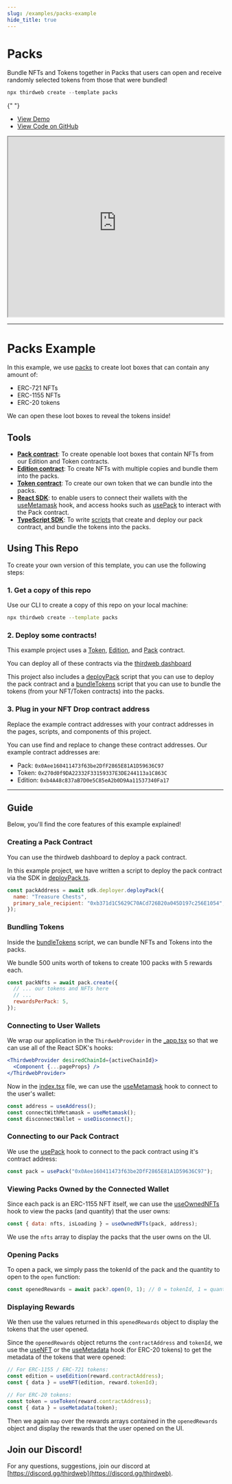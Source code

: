 ```yaml
---
slug: /examples/packs-example
hide_title: true
---
```


# Packs

Bundle NFTs and Tokens together in Packs that users can open and receive randomly selected tokens from those that were bundled!

```jsx
npx thirdweb create --template packs
```

{" "}
<ul>
  <li>
    <a href="https://packs.thirdweb-example.com">View Demo</a>
  </li>
  <li>
    <a href="https://github.com/thirdweb-example/packs">View Code on GitHub</a>
  </li>
</ul>

<iframe
  src="https://packs.thirdweb-example.com"
  title="packs"
  width="100%"
  height="420px"
  scrolling="yes"
  style={{
    marginBottom: 32,
    borderRadius: 16,
    border: "1px solid rgba(255,255,255,0.2)",
  }}
></iframe>

---

# Packs Example

In this example, we use [packs](https://portal.thirdweb.com/pre-built-contracts/pack) to create loot boxes that can contain any amount of:

- ERC-721 NFTs
- ERC-1155 NFTs
- ERC-20 tokens

We can open these loot boxes to reveal the tokens inside!

## Tools

- [**Pack contract**](https://portal.thirdweb.com/pre-built-contracts/pack): To create openable loot boxes that contain NFTs from our Edition and Token contracts.
- [**Edition contract**](https://portal.thirdweb.com/pre-built-contracts/edition): To create NFTs with multiple copies and bundle them into the packs.
- [**Token contract**](https://portal.thirdweb.com/pre-built-contracts/token): To create our own token that we can bundle into the packs.
- [**React SDK**](https://docs.thirdweb.com/react): to enable users to connect their wallets with the [useMetamask](https://portal.thirdweb.com/react/react.usemetamask) hook, and access hooks such as [usePack](https://portal.thirdweb.com/react/react.usePack) to interact with the Pack contract.
- [**TypeScript SDK**](https://docs.thirdweb.com/typescript): To write [scripts](./scripts) that create and deploy our pack contract, and bundle the tokens into the packs.

## Using This Repo

To create your own version of this template, you can use the following steps:

### 1. Get a copy of this repo

Use our CLI to create a copy of this repo on your local machine:

```bash
npx thirdweb create --template packs
```

### 2. Deploy some contracts!

This example project uses a [Token](https://portal.thirdweb.com/pre-built-contracts/token), [Edition](https://portal.thirdweb.com/pre-built-contracts/edition), and [Pack](https://portal.thirdweb.com/pre-built-contracts/pack) contract.

You can deploy all of these contracts via the [thirdweb dashboard](https://thirdweb.com/dashboard)

This project also includes a [deployPack](./scripts/deployPack.mjs) script that you can use to deploy the pack contract and a [bundleTokens](./scripts/bundleTokens.mjs) script that you can use to bundle the tokens (from your NFT/Token contracts) into the packs.

### 3. Plug in your NFT Drop contract address

Replace the example contract addresses with your contract addresses in the pages, scripts, and components of this project.

You can use find and replace to change these contract addresses. Our example contract addresses are:

- Pack: `0x0Aee160411473f63be2DfF2865E81A1D59636C97`
- Token: `0x270d0f9DA22332F33159337E3DE244113a1C863C`
- Edition: `0xb4A48c837aB7D0e5C85eA2b0D9Aa11537340Fa17`

---

## Guide

Below, you'll find the core features of this example explained!

### Creating a Pack Contract

You can use the thirdweb dashboard to deploy a pack contract.

In this example project, we have written a script to deploy the pack contract via the SDK in [deployPack.ts](./scripts/deployPack.mjs).

```js
const packAddress = await sdk.deployer.deployPack({
  name: "Treasure Chests",
  primary_sale_recipient: "0xb371d1C5629C70ACd726B20a045D197c256E1054",
});
```

### Bundling Tokens

Inside the [bundleTokens](./scripts/bundleTokens.mjs) script, we can bundle NFTs and Tokens into the packs.

We bundle 500 units worth of tokens to create 100 packs with 5 rewards each.

```jsx
const packNfts = await pack.create({
  // ... our tokens and NFTs here
  // ...
  rewardsPerPack: 5,
});
```

### Connecting to User Wallets

We wrap our application in the `ThirdwebProvider` in the [\_app.tsx](./pages/_app.tsx) so that we can use all of the React SDK's hooks:

```jsx
<ThirdwebProvider desiredChainId={activeChainId}>
  <Component {...pageProps} />
</ThirdwebProvider>
```

Now in the [index.tsx](./pages/index.tsx) file, we can use the [useMetamask](https://portal.thirdweb.com/react/react.usemetamask) hook to connect to the user's wallet:

```jsx
const address = useAddress();
const connectWithMetamask = useMetamask();
const disconnectWallet = useDisconnect();
```

### Connecting to our Pack Contract

We use the [usePack](https://portal.thirdweb.com/react/react.usepack) hook to connect to the pack contract using it's contract address:

```jsx
const pack = usePack("0x0Aee160411473f63be2DfF2865E81A1D59636C97");
```

### Viewing Packs Owned by the Connected Wallet

Since each pack is an ERC-1155 NFT itself, we can use the [useOwnedNFTs](https://portal.thirdweb.com/react/react.useownednfts) hook to view the packs (and quantity) that the user owns:

```jsx
const { data: nfts, isLoading } = useOwnedNFTs(pack, address);
```

We use the `nfts` array to display the packs that the user owns on the UI.

### Opening Packs

To open a pack, we simply pass the tokenId of the pack and the quantity to open to the `open` function:

```jsx
const openedRewards = await pack?.open(0, 1); // 0 = tokenId, 1 = quantity
```

### Displaying Rewards

We then use the values returned in this `openedRewards` object to display the tokens that the user opened.

Since the `openedRewards` object returns the `contractAddress` and `tokenId`, we use the [useNFT](https://portal.thirdweb.com/react/react.usenft) or the
[useMetadata](https://portal.thirdweb.com/react/react.usemetadata) hook (for ERC-20 tokens) to get the metadata of the tokens that were opened:

```jsx
// For ERC-1155 / ERC-721 tokens:
const edition = useEdition(reward.contractAddress);
const { data } = useNFT(edition, reward.tokenId);

// For ERC-20 tokens:
const token = useToken(reward.contractAddress);
const { data } = useMetadata(token);
```

Then we again `map` over the rewards arrays contained in the `openedRewards` object and display the rewards that the user opened on the UI.

## Join our Discord!

For any questions, suggestions, join our discord at [https://discord.gg/thirdweb](https://discord.gg/thirdweb).
